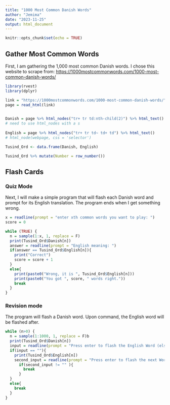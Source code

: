 ---
title: "1000 Most Common Danish Words"
author: "Jemima"
date: "2023-11-25"
output: html_document
---

```{r setup, include=FALSE}
knitr::opts_chunk$set(echo = TRUE)
```

## Gather Most Common Words

First, I am gathering the 1,000 most common Danish words. I chose this website to scrape from: <https://1000mostcommonwords.com/1000-most-common-danish-words/>

```{r echo = FALSE}
library(rvest)
library(dplyr)

link = "https://1000mostcommonwords.com/1000-most-common-danish-words/"
page = read_html(link)

    
Danish = page %>% html_nodes("tr+ tr td:nth-child(2)") %>% html_text()
# need to use html_nodes with a s
    
English = page %>% html_nodes("tr+ tr td~ td+ td") %>% html_text()
# html_node(webpage, css = 'selector')

Tusind_Ord <- data.frame(Danish, English)

Tusind_Ord %>% mutate(Number = row_number())

```

## Flash Cards

### Quiz Mode

Next, I will make a simple program that will flash each Danish word and prompt for its English translation. The program ends when I get something wrong.

```{r}
x = readline(prompt = "enter xth common words you want to play: ")
score = 0

while (TRUE) {
  n = sample(1:x, 1, replace = F)
  print(Tusind_Ord$Danish[n])
  answer = readline(prompt = "English meaning: ")
  if(answer == Tusind_Ord$English[n]){
    print("Correct")
    score = score + 1
  }
  else{
    print(paste0("Wrong, it is ", Tusind_Ord$English[n]))
    print(paste0("You got ", score, " words right."))
    break
  }
}
```

### Revision mode

The program will flash a Danish word. Upon command, the English word will be flashed after.

```{r}

while (n>0) {
  n = sample(1:1000, 1, replace = F)b
  print(Tusind_Ord$Danish[n])
  input = readline(prompt = "Press enter to flash the English Word (else press esc): ")
  if(input == ""){
    print(Tusind_Ord$English[n])
    second_input = readline(prompt = "Press enter to flash the next Word (else press esc): ")
      if(second_input != "" ){
        break
      }
  }
  else{
    break
  }
}
```
